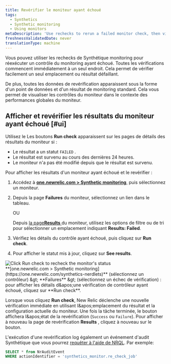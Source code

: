 ```yaml
---
title: Revérifier le moniteur ayant échoué
tags:
  - Synthetics
  - Synthetic monitoring
  - Using monitors
metaDescription: 'Use rechecks to rerun a failed monitor check, then view the status and details on the Results page.'
freshnessValidatedDate: never
translationType: machine
---
```


Vous pouvez utiliser les rechecks de Synthétique monitoring pour réexécuter un contrôle du monitoring ayant échoué. Toutes les vérifications commencent immédiatement à un seul endroit. Cela permet de vérifier facilement un seul emplacement ou résultat défaillant.

De plus, toutes les données de revérification apparaissent sous la forme d'un point de données et d'un résultat de monitoring standard. Cela vous permet de visualiser les contrôles du moniteur dans le contexte des performances globales du moniteur.

## Afficher et revérifier les résultats du moniteur ayant échoué [#ui]

Utilisez le <Icon name="fe-rotate-cw" /> Les boutons <DNT>**Run check**</DNT> apparaissent sur les pages de détails des résultats du moniteur si :

* Le résultat a un statut `FAILED` .
* Le résultat est survenu au cours des dernières 24 heures.
* Le moniteur n'a pas été modifié depuis que le résultat est survenu.

Pour afficher les résultats d'un moniteur ayant échoué et le revérifier :

1. Accédez à <DNT>**[one.newrelic.com &gt; Synthetic monitoring](https://one.newrelic.com/synthetics-nerdlets)**</DNT>, puis sélectionnez un moniteur.

2. Depuis la page <DNT>**Failures**</DNT> du moniteur, sélectionnez un lien dans le tableau.

   OU

   Depuis [la page<DNT>**Results**</DNT> ](/docs/synthetics/new-relic-synthetics/using-monitors/view-monitor-results)du moniteur, utilisez les options de filtre ou de tri pour sélectionner un emplacement indiquant <DNT>**Results: Failed**</DNT>.

3. Vérifiez les détails du contrôle ayant échoué, puis cliquez sur <Icon name="fe-rotate-cw" /> <DNT>**Run check**</DNT>.

4. Pour afficher le statut mis à jour, cliquez sur <DNT>**See results**</DNT>.

<img title="Click Run check to recheck the monitor's status" alt="Click Run check to recheck the monitor's status" src="/images/synthetic_screenshot-full_recheck-run-failure.webp" />

<figcaption>
  <DNT>**[one.newrelic.com &gt; Synthetic monitoring](https://one.newrelic.com/synthetics-nerdlets)**</DNT> (sélectionnez un contrôleur) &amp;gt; <DNT>**Failures**</DNT> &amp;gt; (sélectionnez un échec de vérification) : pour afficher les détails d&amp;apos;une vérification de contrôleur ayant échoué, cliquez sur <Icon name="fe-rotate-cw" /> <DNT>**Run check**</DNT>.
</figcaption>

Lorsque vous cliquez <Icon name="fe-rotate-cw" /> <DNT>**Run check**</DNT>, New Relic déclenche une nouvelle vérification immédiate en utilisant l&amp;apos;emplacement du résultat et la configuration actuelle du moniteur. Une fois la tâche terminée, le bouton affichera l&amp;apos;état de la revérification (`Success` ou `Failure`). Pour afficher à nouveau la page de revérification <DNT>**Results**</DNT> , cliquez à nouveau sur le bouton.

L'exécution d'une revérification log également un événement d'audit Synthétique que vous pourrez [requêter à l'aide de NRQL](/docs/query-your-data/nrql-new-relic-query-language/nrql-query-tutorials/query-infrastructure-dimensional-metrics-nrql). Par exemple:

```sql
SELECT * from NrAuditEvent 
WHERE actionIdentifier = 'synthetics_monitor.re_check_job'
```